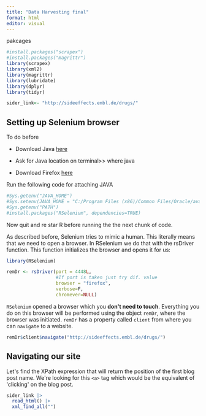 ```yaml
---
title: "Data Harvesting final"
format: html
editor: visual
---
```


pakcages

```r
#install.packages("scrapex")
#install.packages("magrittr")
library(scrapex)
library(xml2)
library(magrittr)
library(lubridate)
library(dplyr)
library(tidyr)

```

```r
sider_link<- "http://sideeffects.embl.de/drugs/"
```

## Setting up Selenium browser

To do before

-   Download Java [here](https://www.oracle.com/java/technologies/downloads/)

-   Ask for Java location on terminal\>\> where java

-   Download Firefox [here](https://www.mozilla.org/es-ES/firefox/new/)

Run the following code for attaching JAVA

```r
#Sys.getenv("JAVA_HOME")
#Sys.setenv(JAVA_HOME = "C:/Program Files (x86)/Common Files/Oracle/ava/javapath/java.exe") 
#Sys.getenv("PATH")
#install.packages("RSelenium", dependencies=TRUE)


```

Now quit and re star R before running the the next chunk of code.

As described before, Selenium tries to mimic a human. This literally means that we need to open a browser. In RSelenium we do that with the rsDriver function. This function initializes the browser and opens it for us:

```r
library(RSelenium)

remDr <- rsDriver(port = 4448L, 
                  #If port is taken just try dif. value
                  browser = "firefox",
                  verbose=F,
                  chromever=NULL)
```

`RSelenium` opened a browser which you **don\'t need to touch**. Everything you do on this browser will be performed using the object `remDr`, where the browser was initiated. `remDr` has a property called `client` from where you can `navigate` to a website.

```r
remDr$client$navigate("http://sideeffects.embl.de/drugs/")

```

## Navigating our site

Let\'s find the XPath expression that will return the position of the first blog post name. We\'re looking for this `<a>` tag which would be the equivalent of \'clicking\' on the blog post.

```r
sider_link |> 
  read_html() |> 
  xml_find_all("")
```
